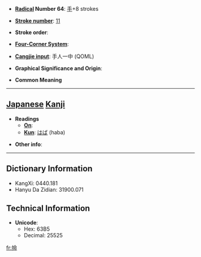 * '''[[Wiktionary:Chinese radical index| Radical]] Number 64''': [[Wiktionary:Chinese radical index 手|手]]+8 strokes

* '''[[Wiktionary:Chinese total strokes index|Stroke number]]''': [[Wiktionary:Chinese total strokes index 11|11]]

* '''Stroke order''': 

* '''[[Wiktionary:Chinese four corner index|Four-Corner System]]''': 

* '''[[Wiktionary:Chinese Cangjie index|Cangjie input]]''': 手人一中 (QOML)

* '''Graphical Significance and Origin''': 

* '''Common Meaning'''

----

== [[Japanese]] [[Kanji]] ==

* '''Readings'''
** '''[[On]]''': 
** '''[[Kun]]''': [[はば]] (haba)

* '''Other info''':  

----

== Dictionary Information ==

* KangXi: 0440.181
* Hanyu Da Zidian: 31900.071

== Technical Information ==

* '''Unicode''':
** Hex: 63B5
** Decimal: 25525

[[fr:掵]]
